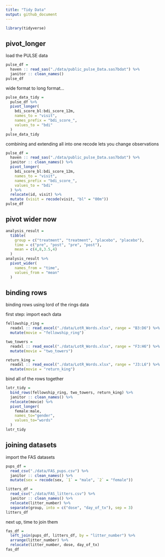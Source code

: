 ```yaml
---
title: "Tidy Data"
output: github_document
---
```


```r
library(tidyverse)
```

## pivot_longer

load the PULSE data

```r
pulse_df = 
  haven :: read_sas("./data/public_pulse_Data.sas7bdat") %>% 
  janitor :: clean_names()
pulse_df
```

wide format to long format...

```r
pulse_data_tidy =
  pulse_df %>% 
  pivot_longer(
    bdi_score_bl:bdi_score_12m, 
    names_to = "visit",
    names_prefix = "bdi_score_",
    values_to = "bdi"
  )
pulse_data_tidy
```
combining and extending all into one
recode lets you change observations

```r
pulse_df = 
  haven :: read_sas("./data/public_pulse_Data.sas7bdat") %>% 
  janitor :: clean_names() %>% 
  pivot_longer(
    bdi_score_bl:bdi_score_12m, 
    names_to = "visit",
    names_prefix = "bdi_score_",
    values_to = "bdi"
  ) %>% 
  relocate(id, visit) %>% 
  mutate (visit = recode(visit, "bl" = "00m"))
pulse_df
```

## pivot wider now
```r
analysis_result =
  tibble(
    group = c("treatment", "treatment", "placebo", "placebo"),
    time = c("pre", "post", "pre", "post"),
    mean = c(4,8,3.5,4)
  )
analysis_result %>% 
  pivot_wider(
    names_from = "time", 
    values_from = "mean"
  )
```

## binding rows

binding rows using lord of the rings data

first step: import each data

```r
fellowship_ring =
  readxl :: read_excel("./data/LotR_Words.xlsx", range = "B3:D6") %>% 
  mutate(movie = "fellowship_ring")

two_towers =
  readxl :: read_excel("./data/LotR_Words.xlsx", range = "F3:H6") %>% 
  mutate(movie = "two_towers")

return_king =
  readxl :: read_excel("./data/LotR_Words.xlsx", range = "J3:L6") %>% 
  mutate(movie = "return_king")
```

bind all of the rows together

```r
lotr_tidy = 
  bind_rows(fellowship_ring, two_towers, return_king) %>% 
  janitor :: clean_names() %>% 
  relocate(movie) %>% 
  pivot_longer(
    female:male,
    names_to="gender",
    values_to="words"
  )
lotr_tidy
```

## joining datasets

import the FAS datasets

```r
pups_df = 
  read_csv("./data/FAS_pups.csv") %>% 
  janitor :: clean_names() %>% 
  mutate(sex = recode(sex, `1` = "male", `2` = "female"))

litters_df = 
  read_csv("./data/FAS_litters.csv") %>%
  janitor :: clean_names() %>% 
  relocate(litter_number) %>% 
  separate(group, into = c("dose", "day_of_tx"), sep = 3)
litters_df
```

next up, time to join them

```r
fas_df = 
  left_join(pups_df, litters_df, by = "litter_number") %>% 
  arrange(litter_number) %>% 
  relocate(litter_number, dose, day_of_tx)
fas_df 
```




